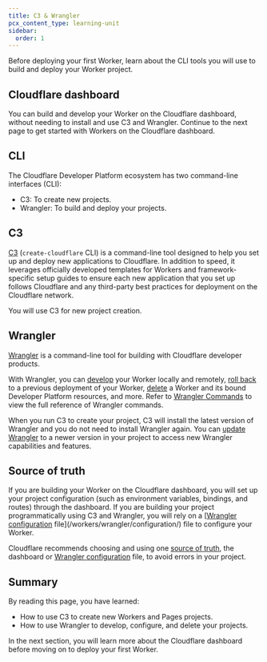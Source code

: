 ```yaml
---
title: C3 & Wrangler
pcx_content_type: learning-unit
sidebar:
  order: 1
---
```


Before deploying your first Worker, learn about the CLI tools you will use to build and deploy your Worker project.

## Cloudflare dashboard

You can build and develop your Worker on the Cloudflare dashboard, without needing to install and use C3 and Wrangler. Continue to the next page to get started with Workers on the Cloudflare dashboard.

## CLI

The Cloudflare Developer Platform ecosystem has two command-line interfaces (CLI):

- C3: To create new projects.
- Wrangler: To build and deploy your projects.

## C3

[C3](/pages/get-started/c3/) (`create-cloudflare` CLI) is a command-line tool designed to help you set up and deploy new applications to Cloudflare. In addition to speed, it leverages officially developed templates for Workers and framework-specific setup guides to ensure each new application that you set up follows Cloudflare and any third-party best practices for deployment on the Cloudflare network.

You will use C3 for new project creation.

## Wrangler

[Wrangler](/workers/wrangler/) is a command-line tool for building with Cloudflare developer products.

With Wrangler, you can [develop](/workers/wrangler/commands/#dev) your Worker locally and remotely, [roll back](/workers/wrangler/commands/#rollback) to a previous deployment of your Worker, [delete](/workers/wrangler/commands/#delete-3) a Worker and its bound Developer Platform resources, and more. Refer to [Wrangler Commands](/workers/wrangler/commands/) to view the full reference of Wrangler commands.

When you run C3 to create your project, C3 will install the latest version of Wrangler and you do not need to install Wrangler again. You can [update Wrangler](/workers/wrangler/install-and-update/#update-wrangler) to a newer version in your project to access new Wrangler capabilities and features.

## Source of truth

If you are building your Worker on the Cloudflare dashboard, you will set up your project configuration (such as environment variables, bindings, and routes) through the dashboard. If you are building your project programmatically using C3 and Wrangler, you will rely on a [[Wrangler configuration](/workers/wrangler/configuration) file](/workers/wrangler/configuration/) file to configure your Worker.

Cloudflare recommends choosing and using one [source of truth](/workers/wrangler/configuration/#source-of-truth), the dashboard or [Wrangler configuration](/workers/wrangler/configuration) file, to avoid errors in your project.

## Summary

By reading this page, you have learned:

- How to use C3 to create new Workers and Pages projects.
- How to use Wrangler to develop, configure, and delete your projects.

In the next section, you will learn more about the Cloudflare dashboard before moving on to deploy your first Worker.
